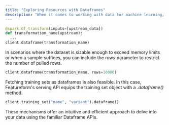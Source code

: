 ```yaml
---
title: "Exploring Resources with Dataframes"
description: "When it comes to working with data for machine learning, dataframes are ubiquitous. Featureform simplifies interaction with its sources and transformations, allowing you to fetch them into local memory as dataframes using the [*client.dataframe()*](https://sdk.featureform.com/client/#featureform.client.Client.dataframe) API."
---
```


```python
@spark.df_transform(inputs=[upstream_data])
def transformation_name(upstream):
  ...
client.dataframe(transformation_name)
```

In scenarios where the dataset is sizable enough to exceed memory limits or when a sample suffices, you can include the *rows* parameter to restrict the number of pulled rows.

```python
client.dataframe(transformation_name, rows=10000)
```

Fetching training sets as dataframes is also feasible. In this case, Featureform's serving API equips the training set object with a *.dataframe()* method.

```python
client.training_set("name", "variant").dataframe()
```

These mechanisms offer an intuitive and efficient approach to delve into your data using the familiar Dataframe APIs.
